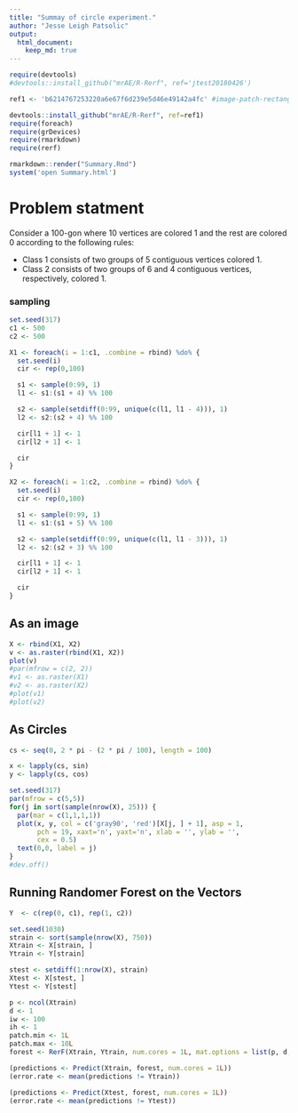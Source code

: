 ```yaml
---
title: "Summay of circle experiment."
author: "Jesse Leigh Patsolic"
output: 
  html_document:
    keep_md: true
---
```


```r
require(devtools)
#devtools::install_github("mrAE/R-Rerf", ref='jtest20180426')

ref1 <- 'b6214767253220a6e67f6d239e5d46e49142a4fc' #image-patch-rectangles

devtools::install_github("mrAE/R-Rerf", ref=ref1)
require(foreach)
require(grDevices)
require(rmarkdown)
require(rerf)

rmarkdown::render("Summary.Rmd")
system('open Summary.html')
```

# Problem statment 

Consider a 100-gon where 10 vertices are colored 1 and
the rest are colored 0 according to the following rules: 

* Class 1 consists of two groups of 5 contiguous vertices colored 1.
* Class 2 consists of two groups of 6 and 4 contiguous vertices, respectively, colored 1.


### sampling

```r
set.seed(317)
c1 <- 500
c2 <- 500

X1 <- foreach(i = 1:c1, .combine = rbind) %do% {
  set.seed(i)
  cir <- rep(0,100)

  s1 <- sample(0:99, 1)
  l1 <- s1:(s1 + 4) %% 100

  s2 <- sample(setdiff(0:99, unique(c(l1, l1 - 4))), 1)
  l2 <- s2:(s2 + 4) %% 100

  cir[l1 + 1] <- 1
  cir[l2 + 1] <- 1

  cir
}

X2 <- foreach(i = 1:c2, .combine = rbind) %do% {
  set.seed(i)
  cir <- rep(0,100)

  s1 <- sample(0:99, 1)
  l1 <- s1:(s1 + 5) %% 100

  s2 <- sample(setdiff(0:99, unique(c(l1, l1 - 3))), 1)
  l2 <- s2:(s2 + 3) %% 100

  cir[l1 + 1] <- 1
  cir[l2 + 1] <- 1

  cir
}
```

## As an image
```r
X <- rbind(X1, X2)
v <- as.raster(rbind(X1, X2))
plot(v)
#par(mfrow = c(2, 2))
#v1 <- as.raster(X1)
#v2 <- as.raster(X2)
#plot(v1)
#plot(v2)
```

## As Circles

```r
cs <- seq(0, 2 * pi - (2 * pi / 100), length = 100)

x <- lapply(cs, sin)
y <- lapply(cs, cos)

set.seed(317)
par(mfrow = c(5,5))
for(j in sort(sample(nrow(X), 25))) {
  par(mar = c(1,1,1,1))
  plot(x, y, col = c('gray90', 'red')[X[j, ] + 1], asp = 1,
       pch = 19, xaxt='n', yaxt='n', xlab = '', ylab = '',
       cex = 0.5)
  text(0,0, label = j)
}
#dev.off()
```

## Running Randomer Forest on the Vectors

```r
Y  <- c(rep(0, c1), rep(1, c2))

set.seed(1030)
strain <- sort(sample(nrow(X), 750))
Xtrain <- X[strain, ]
Ytrain <- Y[strain]

stest <- setdiff(1:nrow(X), strain)
Xtest <- X[stest, ]
Ytest <- Y[stest]

p <- ncol(Xtrain)
d <- 1
iw <- 100
ih <- 1
patch.min <- 1L
patch.max <- 10L
forest <- RerF(Xtrain, Ytrain, num.cores = 1L, mat.options = list(p, d, "image-patch-rectangles", iw, ih, patch.min, patch.max), seed = 1L) 

(predictions <- Predict(Xtrain, forest, num.cores = 1L))
(error.rate <- mean(predictions != Ytrain))

(predictions <- Predict(Xtest, forest, num.cores = 1L))
(error.rate <- mean(predictions != Ytest))
```






